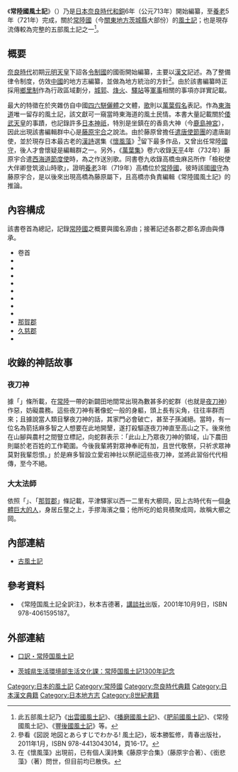 《'''常陸國風土記'''》（{{lang|ja|ひたちのくにふどき}}）乃是[[日本|日本]][[奈良時代|奈良時代]][[和銅|和銅]]6年（公元713年）開始編纂，至[[養老_(日本年號)|養老]]5年（721年）完成，關於[[常陸國|常陸國]]（今[[關東地方|關東地方]][[茨城縣|茨城縣]]大部份）的[[古風土記|風土記]]；也是現存流傳較為完整的五部風土記之一<ref>此五部風土記乃《[[出雲國風土記|出雲國風土記]]》、《[[播磨國風土記|播磨國風土記]]》、《[[肥前國風土記|肥前國風土記]]》、《常陸國風土記》、《[[豐後國風土記|豐後國風土記]]》等。</ref>。

== 概要 ==
[[奈良時代|奈良時代]]初期[[元明天皇|元明天皇]]下詔各[[令制國|令制國]]的國衙開始編纂，主要以[[漢文|漢文]]記述。為了整備律令制度，仿效[[中國|中國]]的地方志編纂，並做為地方統治的方針<ref>參看《図説 地図とあらすじでわかる! 風土記》，坂本勝監修，青春出版社，2011年1月，ISBN 978-4413043014，頁16-17。</ref>。由於該書編纂時正採用[[鄉里制|鄉里制]]作為行政區域劃分，[[城郭|城郭]]、[[烽火|烽火]]、[[驛站|驛站]]等[[軍事|軍事]]相關的事項亦詳實記載。

最大的特徵在於夾雜仿自中國[[駢文|四六駢儷體]]之文體，[[和歌|歌]]則以[[萬葉假名|萬葉假名]]表記。作為[[東海道|東海道]]唯一留存的風土記，該文獻可一窺當時東海道的風土民情。本書大量記載關於[[日本武尊|倭武天皇]]的事蹟，也記錄許多[[日本神祇列表|日本神祇]]，特別是坐鎮在{{link-ja|鹿島郡 (茨城縣)|鹿島郡 (茨城県)|香島郡}}的香島大神（今[[鹿島神宮|鹿島神宮]]），因此出現該書編輯群中心是[[藤原宇合|藤原宇合]]之說法。由於藤原曾擔任[[遣唐使|遣唐使節團]]的遣唐副使，並於現存日本最古老的[[漢詩|漢詩]]選集《[[懷風藻|懷風藻]]》<ref>在《懷風藻》出現前，已有個人漢詩集《藤原宇合集》（藤原宇合著）、《銜悲藻》（{{link-ja|石上乙麻呂|石上乙麻呂}}著）問世，但目前均已散佚。</ref>留下最多作品，又曾出任常陸[[國司|國守]]，後人才會懷疑是編輯群之一。另外，《[[萬葉集|萬葉集]]》卷六收錄[[天平_(聖武天皇)|天平]]4年（732年）藤原宇合遣[[西海道|西海道]][[節度使|節度使]]時，{{link-ja|高橋虫麻呂|高橋虫麻呂}}為之作送別歌。同書卷九收錄高橋虫麻呂所作「檢税使大伴卿登筑波山時歌」，證明[[養老_(日本年號)|養老]]3年（719年）高橋位於[[常陸國|常陸國]]，彼時該國[[國司|國守]]為藤原宇合，是以後來出現高橋為藤原屬下，且高橋亦負責編輯《常陸國風土記》的推論。

== 內容構成 ==
該書卷首為總記，記錄[[常陸國|常陸國]]之概要與國名源由；接著記述各郡之郡名源由與傳承。

* 卷首
* {{link-ja|新治郡|新治郡}}
* {{link-ja|真壁郡|真壁郡|白壁郡}}
* {{link-ja|筑波郡|筑波郡}}
* {{link-ja|河内郡 (茨城縣)|河内郡 (茨城県)|河内郡}}
* {{link-ja|信太郡|信太郡}}
* {{link-ja|茨城郡|茨城郡}}
* {{link-ja|行方郡 (茨城縣)|行方郡 (茨城県)|行方郡}}
* {{link-ja|鹿島郡 (茨城縣)|鹿島郡 (茨城県)|香島郡}}
* [[那珂郡|那賀郡]]
* [[久慈郡|久慈郡]]
* {{link-ja|多賀郡|多賀郡|多珂郡}}

== 收錄的神話故事 ==
=== 夜刀神 ===
據「{{link-ja|行方郡 (茨城縣)|行方郡 (茨城県)|行方郡}}」條所載，在[[常陸|常陸]]一帶的新闢田地間常出現為數甚多的蛇群（也就是[[夜刀神|夜刀神]]）作惡，妨礙農務。這些夜刀神有著像蛇一般的身軀，頭上長有尖角，往往率群而來；且據說當人類目擊夜刀神的話，其家門必會破亡，甚至子孫滅絕。當時，有一位名為箭括麻多智之人想要在此地開墾，遂打殺驅逐夜刀神直至高山之下。後來他在山腳與農村之間豎立標記，向蛇群表示：「此山上乃眾夜刀神的領域，山下農田則屬於老百姓的工作範圍。今後我輩將對眾神奉祀有加，且世代敬祭，只祈求眾神莫對我輩怨恨。」於是麻多智設立愛宕神社以祭祀這些夜刀神，並將此習俗代代相傳，至今不絕。

=== 大太法師 ===
依照「{{link-ja|鹿島郡 (茨城縣)|鹿島郡 (茨城県)|香島郡}}」、「[[那珂郡|那賀郡]]」條記載，平津驛家以西一二里有大櫛岡，因上古時代有一個[[大太法師|身體巨大的人]]，身居丘壟之上，手摎海濱之蜃；他所吃的蛤貝積聚成岡，故稱大櫛之岡。

== 內部連結 ==
{{Wikisource|古風土記/常陸國風土記}}
* [[古風土記|古風土記]]

== 參考資料 ==
* 《常陸国風土記全訳注》，秋本吉德著，[[講談社|講談社]]出版，2001年10月9日，ISBN 978-4061595187。
{{reflist}}

== 外部連結 ==
* {{ja}}[http://nire.main.jp/rouman/sinwa/hitatihudoki.htm 口訳・常陸国風土記] {{Wayback|url=http://nire.main.jp/rouman/sinwa/hitatihudoki.htm |date=20160921015105 }}
* {{ja}}[http://www.bunkajoho.pref.ibaraki.jp/index_fudoki.html 茨城県生活環境部生活文化課：常陸国風土記1300年記念] {{Wayback|url=http://www.bunkajoho.pref.ibaraki.jp/index_fudoki.html |date=20160905004214 }}

[[Category:日本的風土記|Category:日本的風土記]]
[[Category:常陸國|Category:常陸國]]
[[Category:奈良時代典籍|Category:奈良時代典籍]]
[[Category:日本漢文典籍|Category:日本漢文典籍]]
[[Category:日本地方志|Category:日本地方志]]
[[Category:8世紀書籍|Category:8世紀書籍]]